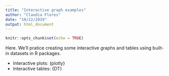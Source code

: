 ```yaml
---
title: "Interactive graph examples"
author: "Claudia Flores"
date: "10/22/2019"
output: html_document
---
```


```r
knitr::opts_chunk$set(echo = TRUE)
```

Here. We'll pratice creating some interactive graphs and tables using built-in datasets in R packages. 

- Interactive plots: {plotly}
- Interactive tables: {DT}
